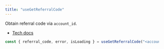 ```yaml
---
title: "useGetReferralCode"
---
```


Obtain referral code via `account_id`.

- [Tech docs](/sdks/tech-doc/modules/orderly_network_hooks#usegetreferralcode)

```ts
const { referral_code, error, isLoading } = useGetReferralCode("<account_id>");
```
